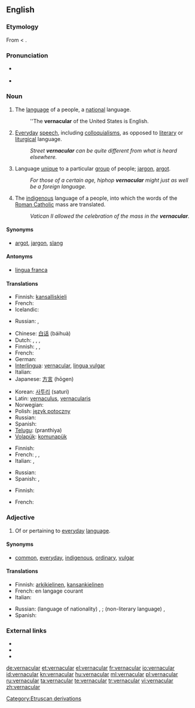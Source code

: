 ==English==
{{wikipedia}}

===Etymology===
From {{etyl|la}} {{term|vernaculus|vernāculus|domestic, indigenous, of or pertaining to home-born slaves|lang=la}} < {{term|verna||a native, a home-born slave (one born in his master's house)|lang=la}}.

===Pronunciation===
* {{a|UK}} {{IPA|/vəˈnæk.jə.lə/|/vəˈnæk.jʊ.lə/}}
* {{a|US}} {{IPA|/vɚˈnæk.jə.lɚ/}}

===Noun===
{{en-noun}}

# The [[language]] of a people, a [[national]] language.
#: ''The '''vernacular''' of the United States is English.
# [[everyday|Everyday]] [[speech]], including [[colloquialism]]s, as opposed to [[literary]] or [[liturgical]] language.
#: ''Street '''vernacular''' can be quite different from what is heard elsewhere.''
# Language [[unique]] to a particular [[group]] of people; [[jargon]], [[argot]].
#: ''For those of a certain age, hiphop '''vernacular''' might just as well be a foreign language.''
# {{Christianity|uncountable}} The [[indigenous]] language of a people, into which the words of the [[Roman Catholic]] mass are translated.
#: ''Vatican II allowed the celebration of the mass in the '''vernacular'''.''

====Synonyms====
* {{sense|language unique to a group}} [[argot]], [[jargon]], [[slang]]

====Antonyms====
* {{sense|national language}} [[lingua franca]]

====Translations====
{{trans-top|national language}}
* Finnish: [[kansalliskieli]]
* French: {{t|fr|langue nationale}}
* Icelandic: {{t|is|þjóðtunga|f}}
{{trans-mid}}
* Russian: {{t|ru|народный язык|m|tr=naródnyj jazýk}}, {{t|ru|местный диалект|m|tr=méstnyj dialékt}}
{{trans-bottom}}

{{trans-top|everyday speech}}
* Chinese: [[白话]] (báihuà)
* Dutch: {{t|nl|volkstaal|f}}, {{t|nl|omgangstaal|f}}, {{t-|nl|volksmond|m}}, {{t+|nl|spreektaal|f}}
* Finnish: {{t|fi|arkikieli}}, {{t-|fi|kansankieli}},  {{t|fi|puhekieli}}
* French: {{t+|fr|vernaculaire|m}}
* German: {{t+|de|Umgangssprache|f}}
* [[Interlingua]]: [[#Interlingua|vernacular]], [[lingua vulgar]]
* Italian: {{t+|it|vernacolare|m}}
* Japanese: [[方言]] (hōgen)
{{trans-mid}}
* Korean: [[사투리]] (saturi)
* Latin: [[vernaculus]], [[vernacularis]]
* Norwegian: {{t|no|dagligtale|m}}
* Polish: [[język potoczny]]
* Russian: {{t|ru|просторечие|n|tr=prostoréčie}}
* Spanish: {{t+|es|vernáculo|m}}
* [[Telugu]]: (pranthiya)
* [[Volapük]]: [[komunapük]]
{{trans-bottom}}

{{trans-top|language unique to a particular group of people}}
* Finnish: {{t+|fi|slangi}}
* French: {{t|fr|dialecte}},  {{t|fr|idiome}},  {{t|fr|patois}}
* Italian: {{t|it|dialetto}},  {{t|it|idioma}}
{{trans-mid}}
* Russian: {{t|ru|профессиональный жаргон|n|tr=professional’nyi žargón}}
* Spanish: {{t|es|idioma}},  {{t|es|dialecto}}
{{trans-bottom}}

{{trans-top|(christianity) indigenous language of a people}}
* Finnish: {{t-|fi|kansankieli}}
{{trans-mid}}
* French: {{t|fr|langue vulgaire}}
{{trans-bottom}}

===Adjective===
{{en-adj}}

# Of or pertaining to [[everyday]] [[language]].

====Synonyms====
* {{sense|of everyday language}} [[common]], [[everyday]], [[indigenous]], [[ordinary]], [[vulgar]]

====Translations====
{{trans-top|pertaining to everyday language}}
* Finnish: [[arkikielinen]], [[kansankielinen]]
* French: en langage courant
* Italian: {{t+|it|vernacolare}}
{{trans-mid}}
* Russian: (language of nationality) {{t|ru|народный|tr=naródnyj}}, {{t|ru|местный|tr=méstnyj}}; (non-literary language) {{t|ru|просторечный|n|tr=prostoréčnyj}}, {{t|ru|разговорный|n|tr=razgovórnyj}}
* Spanish: {{t|es|vernáculo}}
{{trans-bottom}}

===External links===
* {{R:Webster 1913}}
* {{R:Century 1911}}
* {{R:OneLook}}

[[Category:Etruscan derivations]]

[[de:vernacular]]
[[et:vernacular]]
[[el:vernacular]]
[[fr:vernacular]]
[[io:vernacular]]
[[id:vernacular]]
[[kn:vernacular]]
[[hu:vernacular]]
[[ml:vernacular]]
[[pl:vernacular]]
[[ru:vernacular]]
[[ta:vernacular]]
[[te:vernacular]]
[[tr:vernacular]]
[[vi:vernacular]]
[[zh:vernacular]]